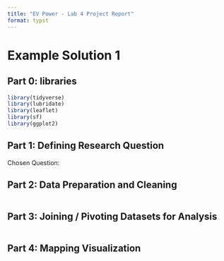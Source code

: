 ```yaml
---
title: "EV Power - Lab 4 Project Report"
format: typst
---
```


# Example Solution 1

## **Part 0: libraries**

```r
library(tidyverse)
library(lubridate)
library(leaflet)
library(sf)
library(ggplot2)
```

## **Part 1:** **Defining Research Question**

Chosen Question:

## **Part 2: Data Preparation and Cleaning**

```r

```

## **Part 3: Joining / Pivoting Datasets for Analysis**

```r

```

## **Part 4: Mapping Visualization**

```r

```
